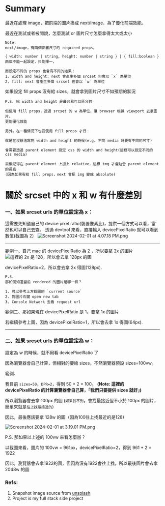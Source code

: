 # Summary

最近在處理 image，把前端的圖片換成 next/image，為了優化前端效能。

最近在測試或者被問說，怎麼測試 or 圖片尺寸怎麼拿得太大或太小

```
Note:
next/image，有兩個影響尺寸的 required props，

{ width: number | string, height: number | string } | { fill:boolean }
兩個不能一起設定，只能擇一，

而設定不同的 props 也會有不同的結果：
1. width and height: next 會產生多個 srcset 但會以 `x` 為單位
2. fill: next 會產生多個 srcset 但會以 `w` 為單位
```

如果設定 fill props 沒有給 sizes，就會拿到圖片尺寸不如預期的狀況

```
P.S. 給 width and height 是最容易可以區分的

但使用 fill props，透過 srcset 的 w 為單位，讓 browser 根據 viewport 去拿圖片，
更能優化效能

另外，在一種情況下也要使用 fill props 才行：

就是在沒辦法寫死 width and height 的時候(e.g. 不同 media 時要有不同的尺寸)

會需要透過 parent element 設定 css 的 width and height(這樣可以設定不同的 css media)

最後記得在 parent element 上加上 relative，這樣 img 才會貼合 parent element 的長寬
(因為如果有給 fill props，next 會把 img 變成 absolute)
```

# 關於 srcset 中的 x 和 w 有什麼差別

### **一、如果 srcset urls 的單位設定為 x：**

這需要先知道自己的 device pixel ratio(裝置像素比)，提供一個方式可以看，當然也可以自己去查。
透過 devtool 來看，直接輸入 devicePixelRatio 就可以看到數值(截圖為 2）
![Screenshot 2024-02-01 at 4.07.18 PM.png](assets/asset-1.png)

<hr/>

範例一、自己 mac 的 devicePixelRatio 為 2 ，所以要拿 2x 的圖片
![這裡的 2x 是 128，所以會去拿 128px 的圖](assets/asset-2.png)

devicePixelRatio=2，所以會去拿 2x 得圖(128px).

```
P.S.
那如何知道當前 rendered 的圖片是哪一個？

1. 可以參考上方截圖的 `current source`
2. 對圖片右鍵 open new tab
3. Console Network 去看 request url
```

範例二、那如果現在 devicePixelRatio 是 1，要拿 1x 的圖片

若繼續參考上圖，因為 devicePixelRatio=1，所以會去拿 1x 得圖(64px).

<hr />

### 二、**如果 srcset urls 的單位設定為 w：**

設定為 w 的時候，就不用看 devicePixelRatio 了

因為瀏覽器會自己計算，但相對的要給 sizes，不然瀏覽器預設 sizes=100vw。

範例、

我目前 `sizes=50`，`DPR=2`，得到 50 \* 2 = 100。
**(Note: 這裡的 devicePixelRatio 的計算瀏覽器會自己算，「我們只要提供 sizes 就好」)**

所以瀏覽器會去拿 100px 的圖 (`如果找不到`，會找最接近但不小於 100px 的圖片，簡單來就是`往上找最接近的`)

因此，最後應該要拿 128w 的圖（因為100往上找最近的是128)

![Screenshot 2024-02-01 at 3.19.01 PM.png](assets/asset-3.png)

P.S. 那如果以上述的 100vw 來看怎麼辦？

以截圖來看，圖片的 100vw = 961px，devicePixelRatio=2，得到 961 \* 2 = 1922

因此，瀏覽器會去拿1922的圖，但因為沒有1922會往上找，所以最後圖片會去拿 2048w 的圖

### Refs:

1. Snapshot image source from [unsplash](https://unsplash.com/)
2. Project is my full stack side project


